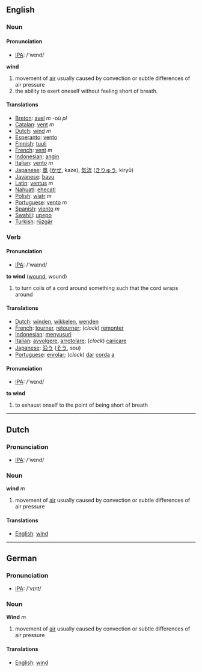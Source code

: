 ==English==
=== Noun ===
==== Pronunciation ====
*[[w:IPA|IPA]]: /'wɪnd/

'''wind'''

# movement of [[air]] usually caused by convection or subtle differences of air pressure
# the ability to exert oneself without feeling short of breath.

==== Translations ====
*[[Breton]]: [[avel]] ''m'' -où ''pl''
*[[Catalan]]: [[vent]] ''m''
*[[Dutch]]: [[wind]] ''m''
*[[Esperanto]]: [[vento]]
*[[Finnish]]: [[tuuli]]
*[[French]]: [[vent]] ''m''
*[[Indonesian]]: [[angin]]
*[[Italian]]: [[vento]] ''m''
*[[Japanese]]: [[風]] ([[かぜ]], kaze), [[気流]] ([[きりゅう]], kiryū)
*[[Javanese]]: [[bayu]]
*[[Latin]]: [[ventus]] ''m''
*[[Nahuatl]]: [[ehecatl]]
*[[Polish]]: [[wiatr]] ''m''
*[[Portuguese]]: [[vento]] ''m''
*[[Spanish]]: [[viento]] ''m''
*[[Swahili]]: [[upepo]]
*[[Turkish]]: [[rüzgâr]]

=== Verb ===
==== Pronunciation ====
*[[w:IPA|IPA]]: /'waɪnd/

'''to wind''' ([[wound]], wound)

# to turn coils of a cord around something such that the cord wraps around

==== Translations ====
*[[Dutch]]: [[winden]], [[wikkelen]], [[wenden]]
*[[French]]: [[tourner]], [[retourner]]; (''clock'') [[remonter]]
*[[Indonesian]]: [[susur|menyusuri]]
*[[Italian]]: [[avvolgere]], [[arrotolare]]; (''clock'') [[caricare]]
*[[Japanese]]: [[沿う]] ([[そう]], sou)
*[[Portuguese]]: [[enrolar]]; (''clock'') [[dar]] [[corda]] [[a]]

==== Pronunciation ====
*[[w:IPA|IPA]]: /'wɪnd/

'''to wind'''

# to exhaust onself to the point of being short of breath

----

==Dutch==
=== Pronunciation ===
*[[w:IPA|IPA]]: /'wɪnd/

=== Noun ===

'''wind''' ''m''

# movement of [[air]] usually caused by convection or subtle differences of air pressure

==== Translations ====
*[[English]]: [[wind]]

----

==German==
=== Pronunciation ===
*[[w:IPA|IPA]]: /'vɪnt/

=== Noun ===
'''Wind''' ''m''

# movement of [[air]] usually caused by convection or subtle differences of air pressure

==== Translations ====
*[[English]]: [[wind]]